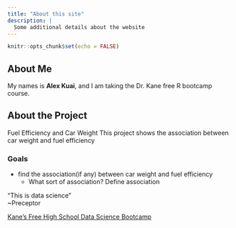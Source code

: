 ```yaml
---
title: "About this site"
description: |
  Some additional details about the website
---
```


```r
knitr::opts_chunk$set(echo = FALSE)
```

## About Me
My names is **Alex Kuai**, and I am taking the Dr. Kane free R bootcamp course.

## About the Project
Fuel Efficiency and Car Weight
This project shows the association between car weight and fuel efficiency

### Goals
* find the association(if any) between car weight and fuel efficiency
  + What sort of association? Define association
  
"This is data science"  
~Preceptor

[Kane's Free High School Data Science Bootcamp](https://bootcamp.davidkane.info)